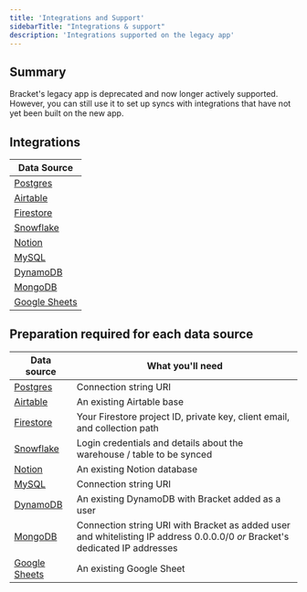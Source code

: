 ```yaml
---
title: 'Integrations and Support'
sidebarTitle: "Integrations & support"
description: 'Integrations supported on the legacy app'
---
```


## Summary

Bracket's legacy app is deprecated and now longer actively supported. However, you can still use it to set up syncs with integrations that have not yet been built on the new app. 

## Integrations

| Data Source                                     | 
|-------------------------------------------------| 
| [Postgres](/connecting/postgres_connecting)     | 
| [Airtable](/connecting/airtable_connecting)     | 
| [Firestore](/connecting/firebase_connecting)    | 
| [Snowflake](/connecting/snowflake_connecting)   | 
| [Notion](/connecting/notion_connecting)         | 
| [MySQL](/connecting/mysql_connecting)           | 
| [DynamoDB](/connecting/dynamodb_connecting)     | 
| [MongoDB](/connecting/mongodb_connecting)      | 
| [Google Sheets](/connecting/gsheets_connecting) | 

## Preparation required for each data source

| Data source                                  | What you'll need                                                                                                                  |
| --------------------------------      | --------------------------------------------------------------------------------------------------------------------------------- |
| [Postgres](/connecting/postgres_connecting)      | Connection string URI                                                                                                             |
| [Airtable](/connecting/airtable_connecting)      | An existing Airtable base                                                                                                |
| [Firestore](/connecting/firebase_connecting)      | Your Firestore project ID, private key, client email, and collection path                                                                                                |
| [Snowflake](/connecting/snowflake_connecting)      | Login credentials and details about the warehouse / table to be synced                                                            |
| [Notion](/connecting/notion_connecting)          | An existing Notion database                                                                 |
| [MySQL](/connecting/mysql_connecting)      | Connection string URI                                                                                                |
| [DynamoDB](/connecting/dynamodb_connecting)      | An existing DynamoDB with Bracket added as a user                                                                                                |
| [MongoDB](/connecting/mongodb_connecting)          | Connection string URI with Bracket as added user and whitelisting IP address 0.0.0.0/0 _or_ Bracket's dedicated IP addresses      |
| [Google Sheets](/connecting/gsheets_connecting)  | An existing Google Sheet                                                                     |

